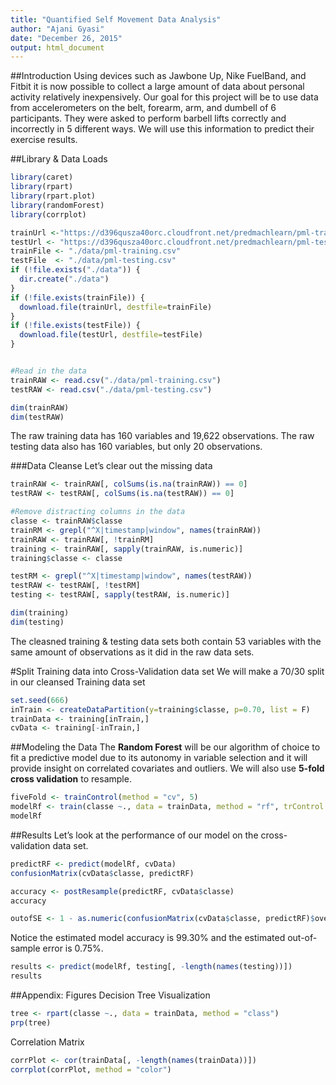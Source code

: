 ```yaml
---
title: "Quantified Self Movement Data Analysis"
author: "Ajani Gyasi"
date: "December 26, 2015"
output: html_document
---
```


##Introduction
Using devices such as Jawbone Up, Nike FuelBand, and Fitbit it is now possible to collect a large amount of data about personal activity relatively inexpensively. Our goal for this project will be to use data from accelerometers on the belt, forearm, arm, and dumbell of 6 participants. They were asked to perform barbell lifts correctly and incorrectly in 5 different ways. We will use this information to predict their exercise results.


##Library & Data Loads
```r
library(caret)
library(rpart)
library(rpart.plot)
library(randomForest)
library(corrplot)

trainUrl <-"https://d396qusza40orc.cloudfront.net/predmachlearn/pml-training.csv"
testUrl <- "https://d396qusza40orc.cloudfront.net/predmachlearn/pml-testing.csv"
trainFile <- "./data/pml-training.csv"
testFile  <- "./data/pml-testing.csv"
if (!file.exists("./data")) {
  dir.create("./data")
}
if (!file.exists(trainFile)) {
  download.file(trainUrl, destfile=trainFile)
}
if (!file.exists(testFile)) {
  download.file(testUrl, destfile=testFile)
}


#Read in the data 
trainRAW <- read.csv("./data/pml-training.csv")
testRAW <- read.csv("./data/pml-testing.csv")

dim(trainRAW)
dim(testRAW)

```

The raw training data has 160 variables and 19,622 observations. The raw testing data also has 160 variables, but only 20 observations.


###Data Cleanse
Let's clear out the missing data
```r
trainRAW <- trainRAW[, colSums(is.na(trainRAW)) == 0]
testRAW <- testRAW[, colSums(is.na(testRAW)) == 0]

#Remove distracting columns in the data
classe <- trainRAW$classe
trainRM <- grepl("^X|timestamp|window", names(trainRAW))
trainRAW <- trainRAW[, !trainRM]
training <- trainRAW[, sapply(trainRAW, is.numeric)]
training$classe <- classe 

testRM <- grepl("^X|timestamp|window", names(testRAW))
testRAW <- testRAW[, !testRM]
testing <- testRAW[, sapply(testRAW, is.numeric)]

dim(training)
dim(testing)
```

The cleasned training & testing data sets both contain 53 variables with the same amount of observations as it did in the raw data sets.

#Split Training data into Cross-Validation data set
We will make a 70/30 split in our cleansed Training data set
```r
set.seed(666)
inTrain <- createDataPartition(y=training$classe, p=0.70, list = F)
trainData <- training[inTrain,]
cvData <- training[-inTrain,]

```


##Modeling the Data
The **Random Forest** will be our algorithm of choice to fit a predictive model due to its autonomy in variable selection and it will provide insight on correlated covariates and outliers. We will also use **5-fold cross validation** to resample.
```r
fiveFold <- trainControl(method = "cv", 5)
modelRf <- train(classe ~., data = trainData, method = "rf", trControl = fiveFold, ntree = 250)
modelRf
```

##Results
Let's look at the performance of our model on the cross-validation data set.
```r
predictRF <- predict(modelRf, cvData)
confusionMatrix(cvData$classe, predictRF)
```


```r
accuracy <- postResample(predictRF, cvData$classe)
accuracy
```


```r
outofSE <- 1 - as.numeric(confusionMatrix(cvData$classe, predictRF)$overall[1])

```

Notice the estimated model accuracy is 99.30% and the estimated out-of-sample error is 0.75%.


```r
results <- predict(modelRf, testing[, -length(names(testing))])
results
```


##Appendix: Figures
Decision Tree Visualization
```r
tree <- rpart(classe ~., data = trainData, method = "class")
prp(tree)
```

Correlation Matrix 
```r
corrPlot <- cor(trainData[, -length(names(trainData))])
corrplot(corrPlot, method = "color")
```
